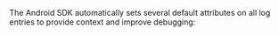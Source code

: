 The Android SDK automatically sets several default attributes on all log entries to provide context and improve debugging:

<Include name="logs/default-attributes/core.mdx" />

<Include name="logs/default-attributes/message-template/android.mdx" />

<Include name="logs/default-attributes/user.mdx" />

<Include name="logs/default-attributes/mobile.mdx" />